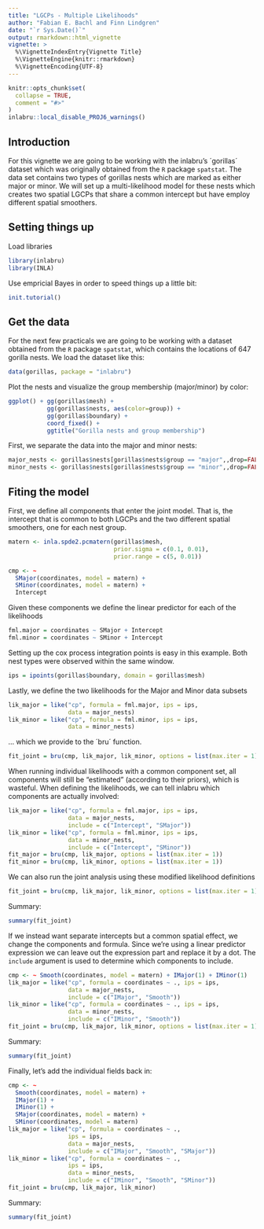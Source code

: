```yaml
---
title: "LGCPs - Multiple Likelihoods"
author: "Fabian E. Bachl and Finn Lindgren"
date: "`r Sys.Date()`"
output: rmarkdown::html_vignette
vignette: >
  %\VignetteIndexEntry{Vignette Title}
  %\VignetteEngine{knitr::rmarkdown}
  %\VignetteEncoding{UTF-8}
---
```


```r
knitr::opts_chunk$set(
  collapse = TRUE,
  comment = "#>"
)
inlabru::local_disable_PROJ6_warnings()
```

Introduction
----------------
For this vignette we are going to be working with the inlabru's ´gorillas´ dataset which was originally obtained from 
the `R` package `spatstat`. The data set contains two types of gorillas nests which are marked as either major or minor. We will set up a multi-likelihood model for these nests which creates two spatial LGCPs that share a common intercept but have employ different spatial smoothers.


Setting things up
----------------

Load libraries
```r
library(inlabru)
library(INLA)
```

Use empricial Bayes in order to speed things up a little bit:
```r
init.tutorial()
```


Get the data
-----------------------------------
For the next few practicals we are going to be working with a dataset obtained from 
the `R` package `spatstat`, which contains the locations of 647 gorilla nests. We load the 
dataset like this:

```r
data(gorillas, package = "inlabru")
```

Plot the nests and visualize the group membership (major/minor) by color:

```r
ggplot() + gg(gorillas$mesh) + 
           gg(gorillas$nests, aes(color=group)) + 
           gg(gorillas$boundary) + 
           coord_fixed() +
           ggtitle("Gorilla nests and group membership")
```
First, we separate the data into the major and minor nests:
```r
major_nests <- gorillas$nests[gorillas$nests$group == "major",,drop=FALSE]
minor_nests <- gorillas$nests[gorillas$nests$group == "minor",,drop=FALSE]
```

Fiting the model
-----------------------------------

First, we define all components that enter the joint model. That is, the intercept that is common to both LGCPs and
the two different spatial smoothers, one for each nest group.

```r
matern <- inla.spde2.pcmatern(gorillas$mesh, 
                              prior.sigma = c(0.1, 0.01), 
                              prior.range = c(5, 0.01))

cmp <- ~
  SMajor(coordinates, model = matern) + 
  SMinor(coordinates, model = matern) + 
  Intercept

```

Given these components we define the linear predictor for each of the likelihoods
```r
fml.major = coordinates ~ SMajor + Intercept
fml.minor = coordinates ~ SMinor + Intercept
```

Setting up the cox process integration points is easy in this example.
Both nest types were observed within the same window.
```r
ips = ipoints(gorillas$boundary, domain = gorillas$mesh)
```
Lastly, we define the two likelihoods for the Major and Minor data subsets
```r
lik_major = like("cp", formula = fml.major, ips = ips,
                 data = major_nests)
lik_minor = like("cp", formula = fml.minor, ips = ips,
                 data = minor_nests)
```
... which we provide to the ´bru´ function.
```r
fit_joint = bru(cmp, lik_major, lik_minor, options = list(max.iter = 1))
```
When running individual likelihoods with a common component set, all components
will still be "estimated" (according to their priors), which is wasteful.
When defining the likelihoods, we can tell inlabru which components are actually
involved:
```r
lik_major = like("cp", formula = fml.major, ips = ips,
                 data = major_nests,
                 include = c("Intercept", "SMajor"))
lik_minor = like("cp", formula = fml.minor, ips = ips,
                 data = minor_nests,
                 include = c("Intercept", "SMinor"))
fit_major = bru(cmp, lik_major, options = list(max.iter = 1))
fit_minor = bru(cmp, lik_minor, options = list(max.iter = 1))
```
We can also run the joint analysis using these modified likelihood definitions
```r
fit_joint = bru(cmp, lik_major, lik_minor, options = list(max.iter = 1))
```

Summary:
```r
summary(fit_joint)
```
If we instead want separate intercepts but a common spatial effect, we change the components and formula. Since we're using a linear predictor expression we can leave out the expression part and replace it by a dot. The `include` argument is used to determine which components to include.
```r
cmp <- ~ Smooth(coordinates, model = matern) + IMajor(1) + IMinor(1)
lik_major = like("cp", formula = coordinates ~ ., ips = ips,
                 data = major_nests,
                 include = c("IMajor", "Smooth"))
lik_minor = like("cp", formula = coordinates ~ ., ips = ips,
                 data = minor_nests,
                 include = c("IMinor", "Smooth"))
fit_joint = bru(cmp, lik_major, lik_minor, options = list(max.iter = 1))
```
Summary:
```r
summary(fit_joint)
```

Finally, let's add the individual fields back in: 
```r
cmp <- ~
  Smooth(coordinates, model = matern) +
  IMajor(1) +
  IMinor(1) +
  SMajor(coordinates, model = matern) + 
  SMinor(coordinates, model = matern)
lik_major = like("cp", formula = coordinates ~ .,
                 ips = ips,
                 data = major_nests,
                 include = c("IMajor", "Smooth", "SMajor"))
lik_minor = like("cp", formula = coordinates ~ .,
                 ips = ips,
                 data = minor_nests,
                 include = c("IMinor", "Smooth", "SMinor"))
fit_joint = bru(cmp, lik_major, lik_minor)
```
Summary:
```r
summary(fit_joint)
```

